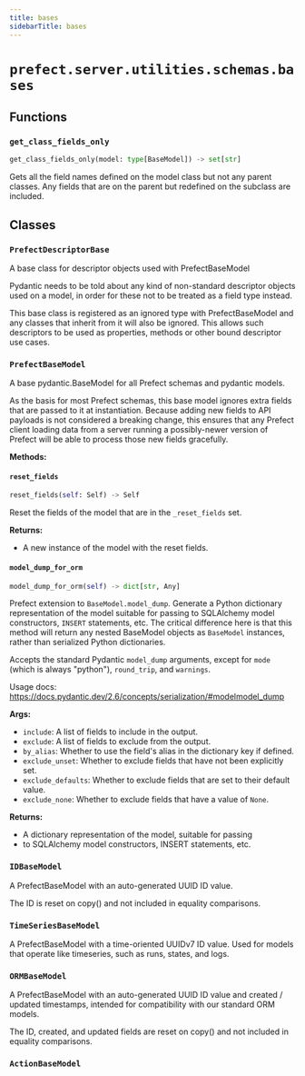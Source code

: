 ```yaml
---
title: bases
sidebarTitle: bases
---
```


# `prefect.server.utilities.schemas.bases`

## Functions

### `get_class_fields_only` <sup><a href="https://github.com/prefecthq/prefect/blob/main/src/prefect/server/utilities/schemas/bases.py#L22" target="_blank"><Icon icon="github" style="width: 14px; height: 14px;" /></a></sup>

```python
get_class_fields_only(model: type[BaseModel]) -> set[str]
```


Gets all the field names defined on the model class but not any parent classes.
Any fields that are on the parent but redefined on the subclass are included.


## Classes

### `PrefectDescriptorBase` <sup><a href="https://github.com/prefecthq/prefect/blob/main/src/prefect/server/utilities/schemas/bases.py#L31" target="_blank"><Icon icon="github" style="width: 14px; height: 14px;" /></a></sup>


A base class for descriptor objects used with PrefectBaseModel

Pydantic needs to be told about any kind of non-standard descriptor
objects used on a model, in order for these not to be treated as a field
type instead.

This base class is registered as an ignored type with PrefectBaseModel
and any classes that inherit from it will also be ignored. This allows
such descriptors to be used as properties, methods or other bound
descriptor use cases.


### `PrefectBaseModel` <sup><a href="https://github.com/prefecthq/prefect/blob/main/src/prefect/server/utilities/schemas/bases.py#L60" target="_blank"><Icon icon="github" style="width: 14px; height: 14px;" /></a></sup>


A base pydantic.BaseModel for all Prefect schemas and pydantic models.

As the basis for most Prefect schemas, this base model ignores extra
fields that are passed to it at instantiation. Because adding new fields to
API payloads is not considered a breaking change, this ensures that any
Prefect client loading data from a server running a possibly-newer version
of Prefect will be able to process those new fields gracefully.


**Methods:**

#### `reset_fields` <sup><a href="https://github.com/prefecthq/prefect/blob/main/src/prefect/server/utilities/schemas/bases.py#L109" target="_blank"><Icon icon="github" style="width: 14px; height: 14px;" /></a></sup>

```python
reset_fields(self: Self) -> Self
```

Reset the fields of the model that are in the `_reset_fields` set.

**Returns:**
- A new instance of the model with the reset fields.


#### `model_dump_for_orm` <sup><a href="https://github.com/prefecthq/prefect/blob/main/src/prefect/server/utilities/schemas/bases.py#L125" target="_blank"><Icon icon="github" style="width: 14px; height: 14px;" /></a></sup>

```python
model_dump_for_orm(self) -> dict[str, Any]
```

Prefect extension to `BaseModel.model_dump`.  Generate a Python dictionary
representation of the model suitable for passing to SQLAlchemy model
constructors, `INSERT` statements, etc.  The critical difference here is that
this method will return any nested BaseModel objects as `BaseModel` instances,
rather than serialized Python dictionaries.

Accepts the standard Pydantic `model_dump` arguments, except for `mode` (which
is always "python"), `round_trip`, and `warnings`.

Usage docs: https://docs.pydantic.dev/2.6/concepts/serialization/#modelmodel_dump

**Args:**
- `include`: A list of fields to include in the output.
- `exclude`: A list of fields to exclude from the output.
- `by_alias`: Whether to use the field's alias in the dictionary key if defined.
- `exclude_unset`: Whether to exclude fields that have not been explicitly set.
- `exclude_defaults`: Whether to exclude fields that are set to their default
value.
- `exclude_none`: Whether to exclude fields that have a value of `None`.

**Returns:**
- A dictionary representation of the model, suitable for passing
- to SQLAlchemy model constructors, INSERT statements, etc.


### `IDBaseModel` <sup><a href="https://github.com/prefecthq/prefect/blob/main/src/prefect/server/utilities/schemas/bases.py#L192" target="_blank"><Icon icon="github" style="width: 14px; height: 14px;" /></a></sup>


A PrefectBaseModel with an auto-generated UUID ID value.

The ID is reset on copy() and not included in equality comparisons.


### `TimeSeriesBaseModel` <sup><a href="https://github.com/prefecthq/prefect/blob/main/src/prefect/server/utilities/schemas/bases.py#L207" target="_blank"><Icon icon="github" style="width: 14px; height: 14px;" /></a></sup>


A PrefectBaseModel with a time-oriented UUIDv7 ID value.  Used for models that
operate like timeseries, such as runs, states, and logs.


### `ORMBaseModel` <sup><a href="https://github.com/prefecthq/prefect/blob/main/src/prefect/server/utilities/schemas/bases.py#L216" target="_blank"><Icon icon="github" style="width: 14px; height: 14px;" /></a></sup>


A PrefectBaseModel with an auto-generated UUID ID value and created /
updated timestamps, intended for compatibility with our standard ORM models.

The ID, created, and updated fields are reset on copy() and not included in
equality comparisons.


### `ActionBaseModel` <sup><a href="https://github.com/prefecthq/prefect/blob/main/src/prefect/server/utilities/schemas/bases.py#L238" target="_blank"><Icon icon="github" style="width: 14px; height: 14px;" /></a></sup>

